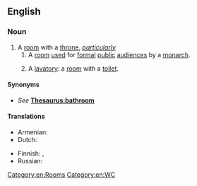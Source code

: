 {{also|throneroom|throne-room}}
==English==
{{wikipedia}}

===Noun===
{{en-noun}}

# A [[room]] with a [[throne]], ''[[particularly]]''
## A [[room]] [[use]]d for [[formal]] [[public]] [[audience]]s by a [[monarch]].
## {{label|en|jocular|_|euphemistic|_|slang}} A [[lavatory]]: a [[room]] with a [[toilet]].

====Synonyms====
* {{sense|lavatory}} ''See'' '''[[Thesaurus:bathroom]]'''

====Translations====
{{trans-top|a monarch's formal audience chamber}}
* Armenian: {{t+|hy|գահասրահ}}
* Dutch: {{t+|nl|troonzaal|f}}
{{trans-mid}}
* Finnish: {{t|fi|valtaistuinsali}}, {{t|fi|valtaistuinhuone}}
* Russian: {{t|ru|[[тронный]] [[зал]]}}
{{trans-bottom}}

{{trans-see|toilet}}

[[Category:en:Rooms]]
[[Category:en:WC]]